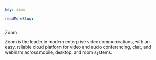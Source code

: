 ```yaml
---
key: zoom

readMoreSlug:
---
```


Zoom

Zoom is the leader in modern enterprise video communications, with an easy, reliable cloud platform for video and audio conferencing, chat, and webinars across mobile, desktop, and room systems.